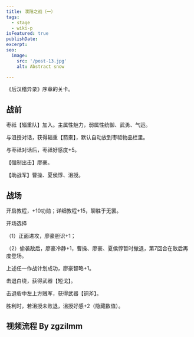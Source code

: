 ```yaml
---
title: 濮阳之战（一）
tags:
  - stage
  - wiki-p
isFeatured: true
publishDate: 
excerpt: 
seo:
  image:
    src: '/post-13.jpg'
    alt: Abstract snow

---
```



《后汉稽异录》序章的关卡。

<h2 class='section-title'>战前</h2>

枣祗【辎重队】加入。主属性魅力，弱属性统御、武勇、气运。

与沮授对话，获得辎重【箭橐】，默认自动放到枣祗物品栏里。

与枣祗对话后，枣祗好感度+5。

【强制出击】廖豪。

【助战军】曹操、夏侯惇、沮授。

<h2 class='section-title'>战场</h2>

开启教程，+10功勋；详细教程+15，聊胜于无罢。

开场选择

（1）正面进攻，廖豪胆识+1；

（2）偷袭敌后，廖豪冷静+1，曹操、廖豪、夏侯惇暂时撤退，第7回合在敌后再度登场。

上述任一作战计划成功，廖豪智略+1。

击退白绕，获得武器【短戈】。

击退砦中左上方贼军，获得武器【铜斧】。

胜利时，若沮授未败退，沮授好感+2（隐藏数值）。

<h2 class='section-title'>视频流程 By zgzilmm</h2>

<BiliBiliVideoPlayer aid="113928990367535" bvid="BV11jFeeFEmZ" cid="28509211274" page="1" />